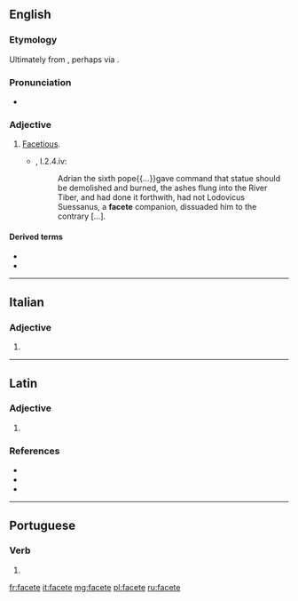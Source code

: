 ==English==

===Etymology===
Ultimately from {{etyl|la|en}} {{m|la|facētus}}, perhaps via {{etyl|it|en}} {{m|it|faceto}}.

===Pronunciation===
* {{a|UK}} {{IPA|/fəˈsiːt/|lang=en}}

===Adjective===
{{en-adj}}

# {{lb|en|archaic}} [[facetious|Facetious]].
#* {{RQ:RBrtn AntmyMlncly}}, I.2.4.iv:
#*: Adrian the sixth pope{{...}}gave command that statue should be demolished and burned, the ashes flung into the River Tiber, and had done it forthwith, had not Lodovicus Suessanus, a '''facete''' companion, dissuaded him to the contrary&nbsp;[&hellip;].

====Derived terms====
* {{l|en|facetely}}
* {{l|en|faceteness}}

----

==Italian==

===Adjective===
{{head|it|adjective form}}

# {{feminine plural of|faceto|lang=it}}

----

==Latin==

===Adjective===
{{la-adj-form|facēte}}

# {{inflection of|facētus||voc|m|s|lang=la}}

===References===
* {{R:L&S}}
* {{R:Elementary Lewis}}
* {{R:Gaffiot}}

----

==Portuguese==

===Verb===
{{pt-verb-form}}

# {{pt-verb-form-of|facetar}}

[[fr:facete]]
[[it:facete]]
[[mg:facete]]
[[pl:facete]]
[[ru:facete]]
